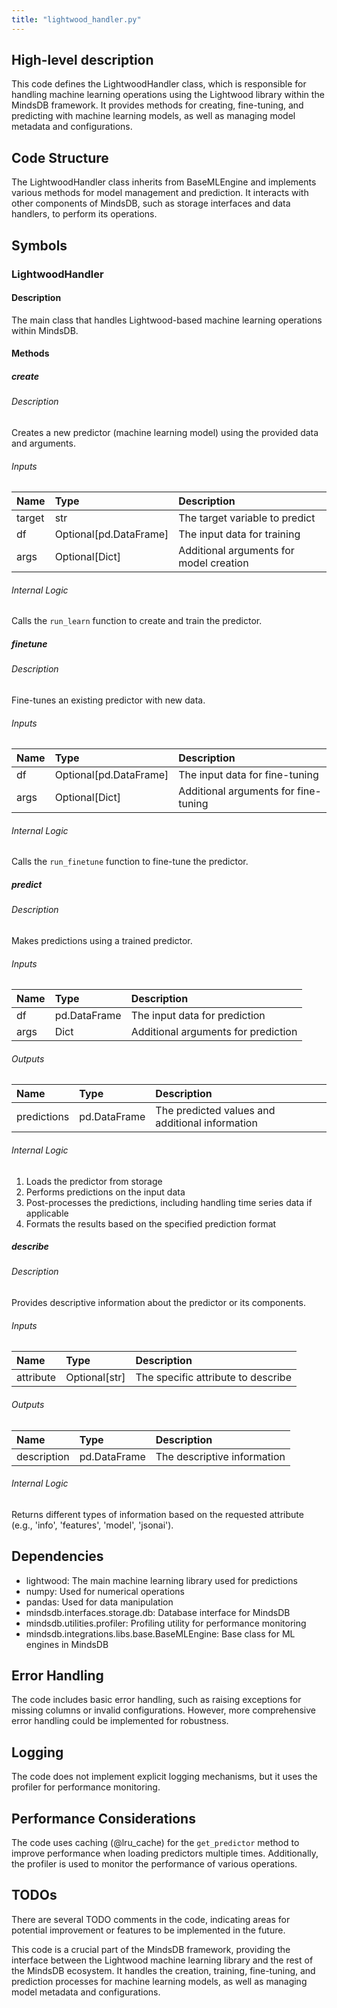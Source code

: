 ```yaml
---
title: "lightwood_handler.py"
---
```


## High-level description
This code defines the LightwoodHandler class, which is responsible for handling machine learning operations using the Lightwood library within the MindsDB framework. It provides methods for creating, fine-tuning, and predicting with machine learning models, as well as managing model metadata and configurations.

## Code Structure
The LightwoodHandler class inherits from BaseMLEngine and implements various methods for model management and prediction. It interacts with other components of MindsDB, such as storage interfaces and data handlers, to perform its operations.

## Symbols

### LightwoodHandler
#### Description
The main class that handles Lightwood-based machine learning operations within MindsDB.

#### Methods

##### create
###### Description
Creates a new predictor (machine learning model) using the provided data and arguments.

###### Inputs
| Name | Type | Description |
|:-----|:-----|:------------|
| target | str | The target variable to predict |
| df | Optional[pd.DataFrame] | The input data for training |
| args | Optional[Dict] | Additional arguments for model creation |

###### Internal Logic
Calls the `run_learn` function to create and train the predictor.

##### finetune
###### Description
Fine-tunes an existing predictor with new data.

###### Inputs
| Name | Type | Description |
|:-----|:-----|:------------|
| df | Optional[pd.DataFrame] | The input data for fine-tuning |
| args | Optional[Dict] | Additional arguments for fine-tuning |

###### Internal Logic
Calls the `run_finetune` function to fine-tune the predictor.

##### predict
###### Description
Makes predictions using a trained predictor.

###### Inputs
| Name | Type | Description |
|:-----|:-----|:------------|
| df | pd.DataFrame | The input data for prediction |
| args | Dict | Additional arguments for prediction |

###### Outputs
| Name | Type | Description |
|:-----|:-----|:------------|
| predictions | pd.DataFrame | The predicted values and additional information |

###### Internal Logic
1. Loads the predictor from storage
2. Performs predictions on the input data
3. Post-processes the predictions, including handling time series data if applicable
4. Formats the results based on the specified prediction format

##### describe
###### Description
Provides descriptive information about the predictor or its components.

###### Inputs
| Name | Type | Description |
|:-----|:-----|:------------|
| attribute | Optional[str] | The specific attribute to describe |

###### Outputs
| Name | Type | Description |
|:-----|:-----|:------------|
| description | pd.DataFrame | The descriptive information |

###### Internal Logic
Returns different types of information based on the requested attribute (e.g., 'info', 'features', 'model', 'jsonai').

## Dependencies
- lightwood: The main machine learning library used for predictions
- numpy: Used for numerical operations
- pandas: Used for data manipulation
- mindsdb.interfaces.storage.db: Database interface for MindsDB
- mindsdb.utilities.profiler: Profiling utility for performance monitoring
- mindsdb.integrations.libs.base.BaseMLEngine: Base class for ML engines in MindsDB

## Error Handling
The code includes basic error handling, such as raising exceptions for missing columns or invalid configurations. However, more comprehensive error handling could be implemented for robustness.

## Logging
The code does not implement explicit logging mechanisms, but it uses the profiler for performance monitoring.

## Performance Considerations
The code uses caching (@lru_cache) for the `get_predictor` method to improve performance when loading predictors multiple times. Additionally, the profiler is used to monitor the performance of various operations.

## TODOs
There are several TODO comments in the code, indicating areas for potential improvement or features to be implemented in the future.

This code is a crucial part of the MindsDB framework, providing the interface between the Lightwood machine learning library and the rest of the MindsDB ecosystem. It handles the creation, training, fine-tuning, and prediction processes for machine learning models, as well as managing model metadata and configurations.